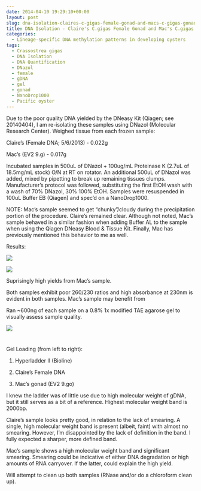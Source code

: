 ```yaml
---
date: 2014-04-10 19:29:10+00:00
layout: post
slug: dna-isolation-claires-c-gigas-female-gonad-and-macs-c-gigas-gonad
title: DNA Isolation - Claire's C.gigas Female Gonad and Mac's C.gigas Gonad
categories:
  - Lineage-specific DNA methylation patterns in developing oysters
tags:
  - Crassostrea gigas
  - DNA Isolation
  - DNA Quantification
  - DNazol
  - female
  - gDNA
  - gel
  - gonad
  - NanoDrop1000
  - Pacific oyster
---
```


Due to the poor quality DNA yielded by the DNeasy Kit (Qiagen; see 20140404), I am re-isolating these samples using DNazol (Molecular Research Center). Weighed tissue from each frozen sample:

Claire's (Female DNA; 5/6/2013) - 0.022g

Mac's (EV2 9.g) - 0.017g

Incubated samples in 500uL of DNazol + 100ug/mL Proteinase K (2.7uL of 18.5mg/mL stock) O/N at RT on rotator. An additional 500uL of DNazol was added, mixed by pipetting to break up remaining tissues clumps. Manufacturer's protocol was followed, substituting the first EtOH wash with a wash of 70% DNazol, 30% 100% EtOH. Samples were resuspended in 100uL Buffer EB (Qiagen) and spec'd on a NanoDrop1000.

NOTE: Mac's sample seemed to get "chunky"/cloudy during the precipitation portion of the procedure. Claire's remained clear. Although not noted, Mac's sample behaved in a similar fashion when adding Buffer AL to the sample when using the Qiagen DNeasy Blood & Tissue Kit. Finally, Mac has previously mentioned this behavior to me as well.

Results:

![](https://eagle.fish.washington.edu/Arabidopsis/20140411%20-%20Mac%20Claire%20gigas%20gDNA%20ODs.JPG)

![](https://eagle.fish.washington.edu/Arabidopsis/20140411%20-%20Mac%20Claire%20gigas%20gDNA%20plots.JPG)

Suprisingly high yields from Mac's sample.

Both samples exhibit poor 260/230 ratios and high absorbance at 230nm is evident in both samples. Mac's sample may benefit from

Ran ~600ng of each sample on a 0.8% 1x modified TAE agarose gel to visually assess sample quality.

![](https://eagle.fish.washington.edu/Arabidopsis/20140411%20-%20gDNA%20gel.jpg)



# 



Gel Loading (from left to right):





  1. Hyperladder II (Bioline)



  2. Claire's Female DNA



  3. Mac's gonad (EV2 9.go)






I knew the ladder was of little use due to high molecular weight of gDNA, but it still serves as a bit of a reference. Highest molecular weight band is 2000bp.

Claire's sample looks pretty good, in relation to the lack of smearing. A single, high molecular weight band is present (albeit, faint) with almost no smearing. However, I'm disappointed by the lack of definition in the band. I fully expected a sharper, more defined band.

Mac's sample shows a high molecular weight band and significant smearing. Smearing could be indicative of either DNA degradation or high amounts of RNA carryover. If the latter, could explain the high yield.

Will attempt to clean up both samples (RNase and/or do a chloroform clean up).
